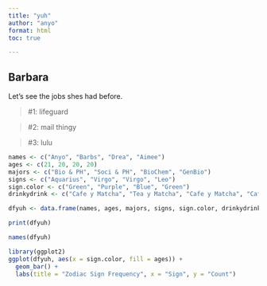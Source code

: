 ```yaml
---
title: "yuh"
author: "anyo"
format: html
toc: true

---
```


## Barbara

Let's see the jobs shes had before.

> #1: lifeguard

> #2: mail thingy

> #3: lulu

```r
names <- c("Anyo", "Barbs", "Drea", "Aimee")
ages <- c(21, 20, 20, 20)
majors <- c("Bio & PH", "Soci & PH", "BioChem", "GenBio")
signs <- c("Aquarius", "Virgo", "Virgo", "Leo")
sign.color <- c("Green", "Purple", "Blue", "Green")
drinkydrink <- c("Cafe y Matcha", "Tea y Matcha", "Cafe y Matcha", "Cafe y Matcha")
```

```r
dfyuh <- data.frame(names, ages, majors, signs, sign.color, drinkydrink, stringsAsFactors = FALSE)

print(dfyuh)
```

```r
names(dfyuh)
```

```r
library(ggplot2)
ggplot(dfyuh, aes(x = sign.color, fill = ages)) +
  geom_bar() +
  labs(title = "Zodiac Sign Frequency", x = "Sign", y = "Count")
```

